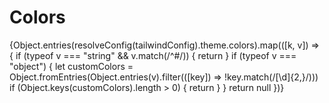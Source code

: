 

<Meta title="Colors" />

# Colors

<ColorPalette>
  {Object.entries(resolveConfig(tailwindConfig).theme.colors).map(([k, v]) => {
    if (typeof v === "string" && v.match(/^#/)) {
      return <ColorItem key={k} title={k.toUpperCase()} colors={{ [k]: v }} />
    }
    if (typeof v === "object") {
      let customColors = Object.fromEntries(Object.entries(v).filter(([key]) => !key.match(/[\d]{2,}/)))
      if (Object.keys(customColors).length > 0) {
        return <ColorItem key={k} title={k.toUpperCase()} colors={customColors} />
      }
    }
    return null
  })}
</ColorPalette>
